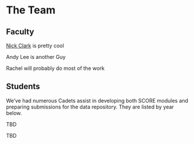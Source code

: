 # The Team

## Faculty

::: {.callout-note icon=false title="Nick Clark"  collapse=true appearance="minimal"}
[Nick Clark](https://nick3703.github.io/){target="_blank"} is pretty cool
:::

::: {.callout-note icon=false title="Andy Lee"  collapse=true appearance="minimal"}
Andy Lee is another Guy
:::

::: {.callout-note icon=false title="Rachel Gidaro"  collapse=true appearance="minimal"}
Rachel will probably do most of the work
:::

## Students
We've had numerous Cadets assist in developing both SCORE modules and preparing submissions for the data repository. They are listed by year below.

::: {.callout-note icon=false title="2024" collapse=true appearance="minimal"}
TBD

:::

::: {.callout-note icon=false title="2023"  collapse=true appearance="minimal"}
TBD
:::


